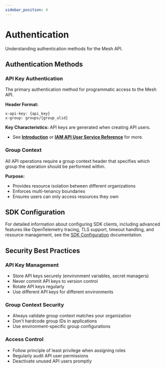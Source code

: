 ```yaml
---
sidebar_position: 4
---
```


# Authentication

Understanding authentication methods for the Mesh API.

## Authentication Methods

### API Key Authentication

The primary authentication method for programmatic access to the Mesh API.

**Header Format:**
```
x-api-key: {api_key}
x-group: groups/{group_ulid}
```

**Key Characteristics:**
API keys are generated when creating API users.
- See **[Introduction](/docs/architecture/group-ownership)** or **[IAM API User Service Reference](/docs/api-reference/iam/api_user/v1)** for more.

### Group Context

All API operations require a group context header that specifies which group the operation should be performed within.

**Purpose:**
- Provides resource isolation between different organizations
- Enforces multi-tenancy boundaries
- Ensures users can only access resources they own

## SDK Configuration

For detailed information about configuring SDK clients, including advanced features like OpenTelemetry tracing, TLS support, timeout handling, and resource management, see the [SDK Configuration](./sdk-configuration.mdx) documentation.

## Security Best Practices

### API Key Management
- Store API keys securely (environment variables, secret managers)
- Never commit API keys to version control
- Rotate API keys regularly
- Use different API keys for different environments

### Group Context Security
- Always validate group context matches your organization
- Don't hardcode group IDs in applications
- Use environment-specific group configurations

### Access Control
- Follow principle of least privilege when assigning roles
- Regularly audit API user permissions
- Deactivate unused API users promptly